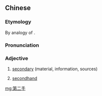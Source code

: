 ==Chinese==
{{zh-forms|type=21}}

===Etymology===
By analogy of {{l|zh|第一手}}.

===Pronunciation===
{{zh-pron
|m=dì'èrshǒu
|c=dai6 ji6 sau2
|cat=a
}}

===Adjective===
{{zh-adj}}

# [[secondary]] (material, information, sources)
# {{lb|zh|rare}} [[secondhand]]

[[mg:第二手]]